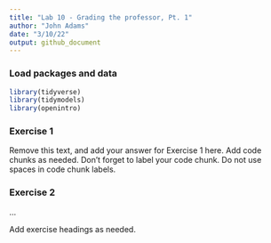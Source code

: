 ```yaml
---
title: "Lab 10 - Grading the professor, Pt. 1"
author: "John Adams"
date: "3/10/22"
output: github_document
---
```


### Load packages and data

```r
library(tidyverse) 
library(tidymodels)
library(openintro)
```

### Exercise 1

Remove this text, and add your answer for Exercise 1 here.
Add code chunks as needed.
Don't forget to label your code chunk.
Do not use spaces in code chunk labels.

### Exercise 2

...

Add exercise headings as needed.